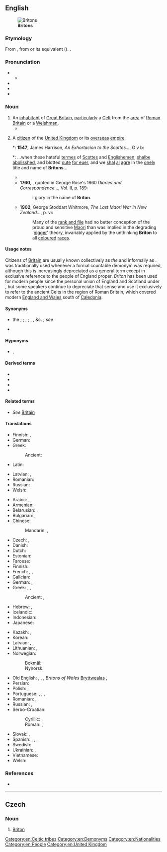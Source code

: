 {{also|briton}}
==English==
{{wikipedia|dab=Briton}}
[[File:GB Gold WOC2008 Relay.jpg|thumb|'''Britons''']]

===Etymology===
From {{der|en|fro|Breton}}, from {{der|en|la|Britto}} or its {{der|en|cel|-}} equivalent ({{cog|cy|Brython}}). {{doublet|en|Breton}}.

===Pronunciation===
* {{IPA|en|/ˈbɹɪt.ən/}}
** {{audio|en|en-uk-Britain.ogg|Audio (UK)}}
* {{rhymes|en|ɪtən}}
* {{hyphenation|en|Brit|on}}
* {{homophones|en|Britain}}

===Noun===
{{en-noun}}

# An [[inhabitant]] of [[Great Britain]], [[particularly]] {{lb|en|historical}} a [[Celt]] from the [[area]] of [[Roman]] [[Britain]] or {{lb|en|obsolete}} a [[Welshman]].
#* {{quote-book|1=en|year=1926|author=Sir Arthur Conan Doyle|authorlink=Arthur Conan Doyle|title=The Land of Mist|url=http://gutenberg.net.au/ebooks06/0601351h.html|passage=He writhed for twenty minutes under the flowery and eulogistic periods of the president, and rose himself in the state of confused indignation which the '''Briton''' feels when he is publicly approved.}}
#: {{ux|en|The ancient '''Britons''' were particularly fond of [[Anglesey]], which the [[Romans]] knew as [[Mona]].}}
# {{lb|en|sometimes|proscribed}} A [[citizen]] of the [[United Kingdom]] or {{lb|en|historical|obsolete}} its [[overseas]] [[empire]].
#*: '''1547''', James Harrison, ''An Exhortacion to the Scottes...'', G v b:
#*: ...when these hateful [[terms|termes]] of [[Scots|Scottes]] and [[Englishmen|Englishemen]], [[shall|shal]][[be]] [[abolished|abolisshed]], and blotted [[out]]e [[forever|for euer]], and we [[shall|shal]] [[all|al]] [[agree|agre]] in the [[only|onely]] title and name of '''Britons'''...
#* {{quote-song|en|title=Rule, Britannia!|passage=Rule, Britannia! Britannia rules the waves:<br>'''Britons''' never, never, never will be slaves.|lyricist= James Thomson|composer=Thomas Arne|year=1740}}
#* '''1760''', {{w|George III of England|King George III}}, quoted in George Rose's 1860 ''Diaries and Correspondence...'', Vol. II, p. 189: 
#*: I glory in the name of '''Briton'''.
#* '''1902''', George Stoddart Whitmore, ''The Last Maori War in New Zealand...'', p. vi:
#*: Many of the [[rank and file]] had no better conception of the proud and sensitive [[Maori]] than was implied in the degrading '[[nigger]]' theory, invariably applied by the unthinking '''Briton''' to all [[coloured]] [[race]]s.
#: {{ux|en|The victims included 3 Canadians, 2 Irishmen, and 1 '''Briton'''.}}
[[Category:en:Celtic tribes]]

====Usage notes====
Citizens of [[Britain]] are usually known collectively as ''the'' {{m|en|British}} and informally as {{m|en|Brits}}. {{m|en|Englishman}} was traditionally used whenever a formal countable demonym was required, although this is increasingly depreciated as a general term except in exclusive reference to the people of England proper. ''Briton'' has been used for modern people since the personal union of England and Scotland under {{w|James I of England|James I}}, but some speakers continue to depreciate that sense and use it exclusively to refer to the ancient Celts in the region of Roman Britain, which covered modern [[England and Wales]] south of [[Caledonia]].

====Synonyms====
* {{sense|native of Great Britain, subject of the UK}} the {{l|en|British}} {{q|collective}}; {{l|en|Brit}} {{q|colloquial}}; {{l|en|Britisher}} {{q|now chiefly Canada, US, India}}; {{l|en|limey}} {{q|jocular}}; {{l|en|pom}}, {{l|en|pommy}}, &c. {{q|Australia, NZ, S African slang, sometimes offensive}}; ''see'' {{l|en|Englishman}} {{q|proscribed, sometimes offensive}}
* {{sense|Celtic}} {{l|en|Welshman}}

====Hyponyms====
* {{l|en|Britishman}} {{q|now nonstandard}}, {{l|en|Britoness}} {{q|literary}}

====Derived terms====
* {{l|en|Briton Ferry}}
* {{l|en|North Briton}}
* {{l|en|South Briton}}
* {{l|en|Britoness}}

====Related terms====
* ''See'' [[Britain]]

====Translations====
{{trans-top|ancient Celts in the area of modern England and Wales}}
* Finnish: {{t+|fi|britti}}, {{t+|fi|brittiläinen}}
* German: {{t+|de|Britannier|m}}
* Greek:
*: Ancient: {{t|grc|Βρεττανός|m}}
* Latin: {{t|la|Britannus|m}}
{{trans-mid}}
* Latvian: {{t|lv|brits|m}}, {{t|lv|briti|f-p}}
* Romanian: {{t|ro|britonici|m-p}}
* Russian: {{t+|ru|бритт|m}}
* Welsh: {{t|cy|Brython|m}}
{{trans-bottom}}

{{trans-top|citizen of Great Britain}}
* Arabic: {{t|ar|بِرِيطَانِيّ|m|tr=biriṭānī}}, {{t|ar|بِرِيطَانِيَّة|f|tr=biriṭāniyya}}
* Armenian: {{t|hy|բրիտանացի}}
* Belarusian: {{t|be|брыта́нец|m}}, {{t|be|брыта́нка|f}}
* Bulgarian: {{t+|bg|британец|m|sc=Cyrl}}, {{t|bg|британка|f|sc=Cyrl}}
* Chinese:
*: Mandarin: {{t+|cmn|英國人|sc=Hani}}, {{t+|cmn|英国人|tr=Yīngguórén|sc=Hani}}
* Czech: {{t+|cs|Brit|m}}, {{t+|cs|Britka|f}}
* Danish: {{t|da|brite}}
* Dutch: {{t+|nl|Brit|m}}
* Estonian: {{t+|et|britt}}
* Faroese: {{t|fo|breti|m}}
* Finnish: {{t+|fi|britti}}
* French: {{t+|fr|Britannique|m|f}}, {{t+|fr|Grand-Breton|m}} {{qualifier|ironic}}, {{t+|fr|Grande-Bretonne|f}} {{qualifier|ironic}}
* Galician: {{t+|gl|británico|m}}
* German: {{t+|de|Brite|m}}, {{t+|de|Britin|f}}
* Greek: {{t+|el|Βρετανός|m}}, {{t|el|Βρετανή|f}}, {{t+|el|Βρετανίδα |f}}
*: Ancient: {{t|grc|Βρεττανός|m}}, {{t|grc|Βρεττανίς|f}}
* Hebrew: {{t+|he|בריטי|m|tr=briti|sc=Hebr}}, {{t|he|בריטית|f|tr=britít|sc=Hebr}}
* Icelandic: {{t|is|Breti|m}}
* Indonesian: {{t|id|orang Inggris}}
* Japanese: {{t+|ja|イギリス人|tr=イギリスじん, Igirisujin|sc=Jpan}}
{{trans-mid}}
* Kazakh: {{t|kk|британдық}}, {{t|kk|британиялық}}
* Korean: {{t|ko|^영국 사람}}
* Latvian: {{t|lv|brits|m}}, {{t|lv|briti|m-p}}, {{t|lv|britiete|f}}
* Lithuanian: {{t+|lt|britas|m}}, {{t+|lt|britė|f}}
* Norwegian:
*: Bokmål: {{t+|no|brite|m}}
*: Nynorsk: {{t|nn|brite|m}}
* Old English: {{t|ang|Bryt|m}}, {{t|ang|Brytas|m-p}}, {{t|ang|Bryttas|m}}, ''Britons of Wales'' [[Bryttwealas]] {{g|m-p}}, {{t|ang|Bryttwalas|m-p}}
* Persian: {{t|fa|بریتانیایی|tr=berīṭāniyāyī}}
* Polish: {{t+|pl|Brytyjczyk|m}}, {{t+|pl|Brytyjka|f}}
* Portuguese: {{t+|pt|britânico|m}}, {{t|pt|britânica|f}}, {{t|pt|britânicos|m-p}}, {{t|pt|britânicas|f-p}}
* Romanian: {{t+|ro|britanic|m}}, {{t+|ro|britanică|f}}
* Russian: {{t+|ru|брита́нец|m}}, {{t+|ru|брита́нка|f}}
* Serbo-Croatian:
*: Cyrillic: {{t|sh|Бритонац|m|sc=Cyrl}}, {{t|sh|Британац|m|sc=Cyrl}}
*: Roman: {{t|sh|Britonac|m}}, {{t+|sh|Britanac|m}}
* Slovak: {{t|sk|Brit|m}}, {{t|sk|Britka|f}}
* Spanish: {{t+|es|británico|m}}, {{t+|es|británica|f}}, {{t+|es|británicos|m-p}}, {{t+|es|británicas|f-p}}
* Swedish: {{t+|sv|britt|c}}
* Ukrainian: {{t|uk|брита́нець|m}}, {{t|uk|брита́нка|f}}
* Vietnamese: {{t|vi|người Anh}}
* Welsh: {{t|cy|Prydeiniwr}}
{{trans-bottom}}

===References===
* {{R:OED Online|Briton|n.'' and ''adj|23468|2021}}

[[Category:en:Demonyms]][[Category:en:Nationalities]][[Category:en:People]][[Category:en:United Kingdom]]

----

==Czech==

===Noun===
{{cs-noun|g=m}}

# [[#English|Briton]] {{gloss|historical: Celtic inhabitant of southern Britain at the time of the Roman conquest}}
